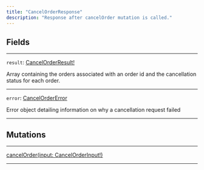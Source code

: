 ```yaml
---
title: "CancelOrderResponse"
description: "Response after cancelOrder mutation is called."
---
```


## Fields

---

`result`: [CancelOrderResult!](/reference/cancelorderresult)

Array containing the orders associated with an order id and the cancellation status for each order.

---

`error`: [CancelOrderError](/reference/cancelordererror)

Error object detailing information on why a cancellation request failed

---

## Mutations

---

[cancelOrder(input: CancelOrderInput!)](https://rye-docs.readme.io/reference/cancelorder)

---